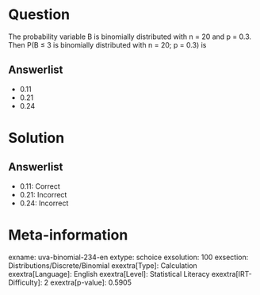 Question
========

The probability variable B is binomially distributed with n = 20 and p = 0.3. Then P(B ≤ 3 is binomially distributed with n = 20; p = 0.3) is

Answerlist
----------

* 0.11
* 0.21
* 0.24

Solution
========

Answerlist
----------

* 0.11: Correct
* 0.21: Incorrect
* 0.24: Incorrect

Meta-information
================
exname: uva-binomial-234-en
extype: schoice
exsolution: 100
exsection: Distributions/Discrete/Binomial
exextra[Type]: Calculation
exextra[Language]: English
exextra[Level]: Statistical Literacy
exextra[IRT-Difficulty]: 2
exextra[p-value]: 0.5905
